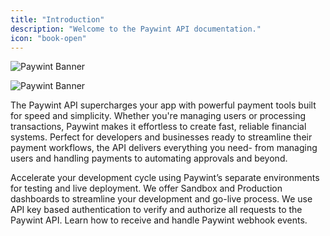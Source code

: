 ```yaml
---
title: "Introduction"
description: "Welcome to the Paywint API documentation."
icon: "book-open"
---
```


<img
  className="block dark:hidden"
  src="/images/intro-banner-light.png"
  alt="Paywint Banner"
/>

<img
  className="hidden dark:block"
  src="/images/intro-banner-dark.png"
  alt="Paywint Banner"
/>

The Paywint API supercharges your app with powerful payment tools built for speed and simplicity. Whether you're managing users or processing transactions, Paywint makes it effortless to create fast, reliable financial systems. Perfect for developers and businesses ready to streamline their payment workflows, the API delivers everything you need- from managing users and handling payments to automating approvals and beyond.

<CardGroup cols={2}>
  <Card title="Environments" icon="split" href="/environments">
    Accelerate your development cycle using Paywint’s separate environments for testing and live deployment.
  </Card>
  <Card title="Dashboards" icon="gauge" href="/dashboards">
    We offer Sandbox and Production dashboards to streamline your development and go-live process.
  </Card>
</CardGroup>
<CardGroup cols={2}>
  <Card title="Authentication" icon="key" href="/authentication">
    We use API key based authentication to verify and authorize all requests to the Paywint API.
  </Card>
  <Card title="Webhooks" icon="wifi" href="/webhook">
    Learn how to receive and handle Paywint webhook events.
  </Card>
</CardGroup>
